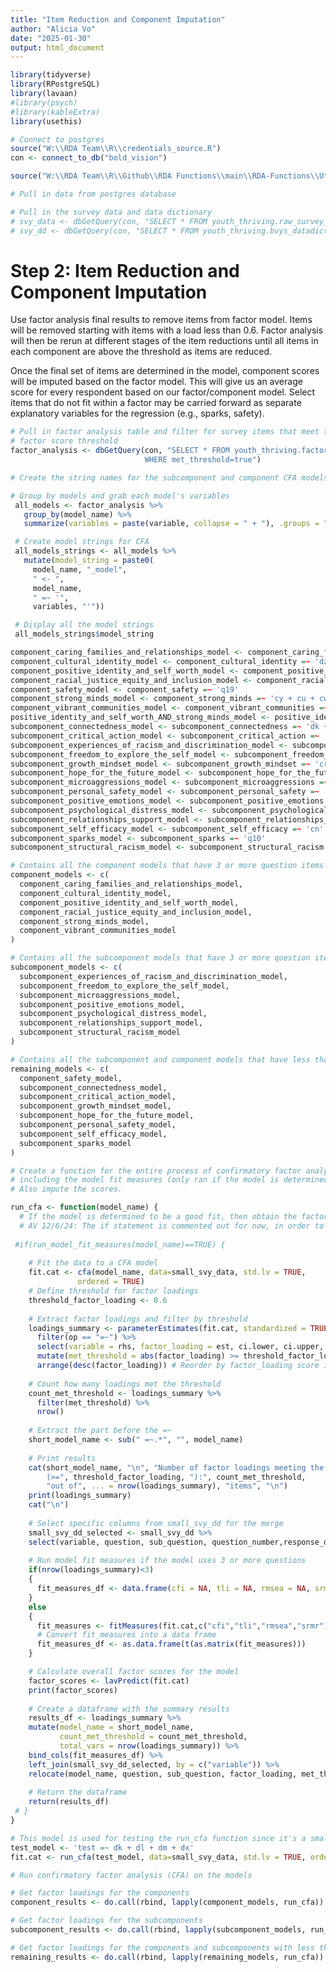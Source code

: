 ```yaml
---
title: "Item Reduction and Component Imputation"
author: "Alicia Vo"
date: "2025-01-30"
output: html_document
---
```


```r

library(tidyverse)
library(RPostgreSQL)
library(lavaan)
#library(psych)
#library(kableExtra)
library(usethis)

# Connect to postgres
source("W:\\RDA Team\\R\\credentials_source.R")
con <- connect_to_db("bold_vision")

source("W:\\RDA Team\\R\\Github\\RDA Functions\\main\\RDA-Functions\\Utility_Functions.R")

# Pull in data from postgres database

# Pull in the survey data and data dictionary
# svy_data <- dbGetQuery(con, "SELECT * FROM youth_thriving.raw_survey_data")
# svy_dd <- dbGetQuery(con, "SELECT * FROM youth_thriving.bvys_datadictionary_2024")
```

# Step 2: Item Reduction and Component Imputation
<p>Use factor analysis final results to remove items from factor model. Items will be removed starting with items with a load less than 0.6. Factor analysis will then be rerun at different stages of the item reductions until all items in each component are above the threshold as items are reduced. 

Once the final set of items are determined in the model, component scores will be imputed based on the factor model. This will give us an average score for every respondent based on our factor/component model. Select items that do not fit within a factor may be carried forward as separate explanatory variables for the regression (e.g., sparks, safety).</p>

```r
# Pull in factor analysis table and filter for survey items that meet the 
# factor score threshold 
factor_analysis <- dbGetQuery(con, "SELECT * FROM youth_thriving.factor_analysis
                              WHERE met_threshold=true")

# Create the string names for the subcomponent and component CFA models 

# Group by models and grab each model's variables
 all_models <- factor_analysis %>%
   group_by(model_name) %>%
   summarize(variables = paste(variable, collapse = " + "), .groups = "drop")

 # Create model strings for CFA
 all_models_strings <- all_models %>%
   mutate(model_string = paste0(
     model_name, "_model",
     " <- ",
     model_name,
     " =~ '",
     variables, "'"))

 # Display all the model strings
 all_models_strings$model_string
```

```r
component_caring_families_and_relationships_model <- component_caring_families_and_relationships =~ 'dl + dk + dn'  
component_cultural_identity_model <- component_cultural_identity =~ 'dz + dy + dx + ea + eb + ec'  
component_positive_identity_and_self_worth_model <- component_positive_identity_and_self_worth =~ 'co + cp + de + dd + df + cn'  
component_racial_justice_equity_and_inclusion_model <- component_racial_justice_equity_and_inclusion =~ 'ek + el + ei + em + en + ej + eh + ef + eg + ep + et + ew + eu + eq + eo + er + es + ev + ey + ex'  
component_safety_model <- component_safety =~ 'q19'  
component_strong_minds_model <- component_strong_minds =~ 'cy + cu + cw + cv + ct + cx'  
component_vibrant_communities_model <- component_vibrant_communities =~ 'dq + du + dp + dr + dv + dt + do + ds'  
positive_identity_and_self_worth_AND_strong_minds_model <- positive_identity_and_self_worth_AND_strong_minds_model =~ 'cy + cu + co + cp + cw + cn + cm + cr + dd + de'  
subcomponent_connectedness_model <- subcomponent_connectedness =~ 'dk + dl'  
subcomponent_critical_action_model <- subcomponent_critical_action =~ 'dm'  
subcomponent_experiences_of_racism_and_discrimination_model <- subcomponent_experiences_of_racism_and_discrimination =~ 'ek + el + ei + en + em + ej + eh + ef + eg'  
subcomponent_freedom_to_explore_the_self_model <- subcomponent_freedom_to_explore_the_self =~ 'de + dd + df'  
subcomponent_growth_mindset_model <- subcomponent_growth_mindset =~ 'cr'  
subcomponent_hope_for_the_future_model <- subcomponent_hope_for_the_future =~ 'co + cp'  
subcomponent_microaggressions_model <- subcomponent_microaggressions =~ 'ep + eq + eo + er'  
subcomponent_personal_safety_model <- subcomponent_personal_safety =~ 'q19'  
subcomponent_positive_emotions_model <- subcomponent_positive_emotions =~ 'cl + cm + ck'  
subcomponent_psychological_distress_model <- subcomponent_psychological_distress =~ 'cy + cu + cw + cv + ct + cx'  
subcomponent_relationships_support_model <- subcomponent_relationships_support =~ 'dn + q12a'  
subcomponent_self_efficacy_model <- subcomponent_self_efficacy =~ 'cn'  
subcomponent_sparks_model <- subcomponent_sparks =~ 'q10'  
subcomponent_structural_racism_model <- subcomponent_structural_racism =~ 'et + ew + ey + eu + ev + es + ex'  
```

```r
# Contains all the component models that have 3 or more question items 
component_models <- c(
  component_caring_families_and_relationships_model,
  component_cultural_identity_model,
  component_positive_identity_and_self_worth_model, 
  component_racial_justice_equity_and_inclusion_model,
  component_strong_minds_model,
  component_vibrant_communities_model
)

# Contains all the subcomponent models that have 3 or more question items 
subcomponent_models <- c(
  subcomponent_experiences_of_racism_and_discrimination_model,
  subcomponent_freedom_to_explore_the_self_model, 
  subcomponent_microaggressions_model,
  subcomponent_positive_emotions_model, 
  subcomponent_psychological_distress_model,
  subcomponent_relationships_support_model, 
  subcomponent_structural_racism_model
)

# Contains all the subcomponent and component models that have less than 3 question items
remaining_models <- c(
  component_safety_model, 
  subcomponent_connectedness_model, 
  subcomponent_critical_action_model, 
  subcomponent_growth_mindset_model, 
  subcomponent_hope_for_the_future_model, 
  subcomponent_personal_safety_model, 
  subcomponent_self_efficacy_model, 
  subcomponent_sparks_model 
)
```

```r
# Create a function for the entire process of confirmatory factor analysis (CFA),
# including the model fit measures (only ran if the model is determined to be a good fit).
# Also impute the scores.

run_cfa <- function(model_name) {
  # If the model is determined to be a good fit, then obtain the factor loadings. 
  # AV 12/6/24: The if statement is commented out for now, in order to see the factor loading scores regardless of the results of the model fit measures
  
 #if(run_model_fit_measures(model_name)==TRUE) {
  
    # Fit the data to a CFA model
    fit.cat <- cfa(model_name, data=small_svy_data, std.lv = TRUE,
               ordered = TRUE)
    # Define threshold for factor loadings
    threshold_factor_loading <- 0.6
    
    # Extract factor loadings and filter by threshold
    loadings_summary <- parameterEstimates(fit.cat, standardized = TRUE) %>% 
      filter(op == "=~") %>% 
      select(variable = rhs, factor_loading = est, ci.lower, ci.upper, se, p_value = pvalue) %>%
      mutate(met_threshold = abs(factor_loading) >= threshold_factor_loading) %>%
      arrange(desc(factor_loading)) # Reorder by factor_loading score in descending order
          
    # Count how many loadings met the threshold
    count_met_threshold <- loadings_summary %>%
      filter(met_threshold) %>%
      nrow()
    
    # Extract the part before the =~
    short_model_name <- sub(" =~.*", "", model_name)
    
    # Print results
    cat(short_model_name, "\n", "Number of factor loadings meeting the threshold 
        (>=", threshold_factor_loading, "):", count_met_threshold, 
        "out of", ... = nrow(loadings_summary), "items", "\n")
    print(loadings_summary)
    cat("\n")
    
    # Select specific columns from small_svy_dd for the merge
    small_svy_dd_selected <- small_svy_dd %>%
    select(variable, question, sub_question, question_number,response_domain,variable_name)
    
    # Run model fit measures if the model uses 3 or more questions 
    if(nrow(loadings_summary)<3)
    {
      fit_measures_df <- data.frame(cfi = NA, tli = NA, rmsea = NA, srmr = NA)
    }
    else
    {
      fit_measures <- fitMeasures(fit.cat,c("cfi","tli","rmsea","srmr"))
      # Convert fit_measures into a data frame
      fit_measures_df <- as.data.frame(t(as.matrix(fit_measures)))
    }

    # Calculate overall factor scores for the model
    factor_scores <- lavPredict(fit.cat)
    print(factor_scores)
    
    # Create a dataframe with the summary results
    results_df <- loadings_summary %>%
    mutate(model_name = short_model_name,
           count_met_threshold = count_met_threshold,
           total_vars = nrow(loadings_summary)) %>%
    bind_cols(fit_measures_df) %>%
    left_join(small_svy_dd_selected, by = c("variable")) %>% 
    relocate(model_name, question, sub_question, factor_loading, met_threshold) 
    
    # Return the dataframe
    return(results_df)
 # }
}
```

```r
# This model is used for testing the run_cfa function since it's a small model 
test_model <- 'test =~ dk + dl + dm + dx'
fit.cat <- run_cfa(test_model, data=small_svy_data, std.lv = TRUE, ordered = TRUE)
```

```r
# Run confirmatory factor analysis (CFA) on the models

# Get factor loadings for the components
component_results <- do.call(rbind, lapply(component_models, run_cfa))

# Get factor loadings for the subcomponents
subcomponent_results <- do.call(rbind, lapply(subcomponent_models, run_cfa))

# Get factor loadings for the components and subcomponents with less than 3 items
remaining_results <- do.call(rbind, lapply(remaining_models, run_cfa))
```



